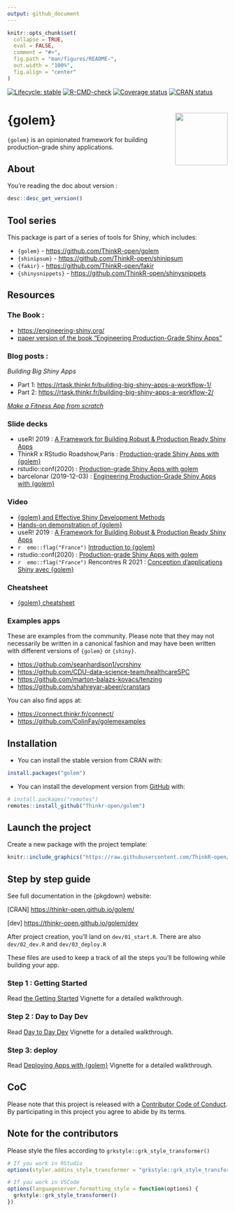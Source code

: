 ```yaml
---
output: github_document
---
```


<!-- README.md is generated from README.Rmd. Please edit that file -->

```r
knitr::opts_chunk$set(
  collapse = TRUE,
  eval = FALSE,
  comment = "#>",
  fig.path = "man/figures/README-",
  out.width = "100%",
  fig.align = "center"
)
```

<!-- badges: start -->

[![Lifecycle: stable](https://img.shields.io/badge/lifecycle-stable-brightgreen.svg)](https://lifecycle.r-lib.org/articles/stages.html) [![R-CMD-check](https://github.com/ThinkR-open/golem/workflows/R-CMD-check/badge.svg)](https://github.com/ThinkR-open/golem/actions) [![Coverage status](https://codecov.io/gh/ThinkR-open/golem/branch/master/graph/badge.svg)](https://codecov.io/github/ThinkR-open/golem?branch=master) [![CRAN status](https://www.r-pkg.org/badges/version/golem)](https://cran.r-project.org/package=golem)

 <!-- badges: end -->

# {golem} <img src="https://raw.githubusercontent.com/ThinkR-open/golem/master/inst/rstudio/templates/project/golem.png" align="right" width="120"/>

`{golem}` is an opinionated framework for building production-grade shiny applications.

## About

You're reading the doc about version : 

```r
desc::desc_get_version()
```


## Tool series

This package is part of a series of tools for Shiny, which includes:

-   `{golem}` - <https://github.com/ThinkR-open/golem>
-   `{shinipsum}` - <https://github.com/ThinkR-open/shinipsum>
-   `{fakir}` - <https://github.com/ThinkR-open/fakir>
-   `{shinysnippets}` - <https://github.com/ThinkR-open/shinysnippets>

## Resources

### The Book :

-   <https://engineering-shiny.org/>
-   [paper version of the book “Engineering Production-Grade Shiny Apps”](https://www.routledge.com/Engineering-Production-Grade-Shiny-Apps/Fay-Rochette-Guyader-Girard/p/book/9780367466022)

### Blog posts :

*Building Big Shiny Apps*

-   Part 1: <https://rtask.thinkr.fr/building-big-shiny-apps-a-workflow-1/>
-   Part 2: <https://rtask.thinkr.fr/building-big-shiny-apps-a-workflow-2/>

[*Make a Fitness App from scratch*](https://towardsdatascience.com/production-grade-r-shiny-with-golem-prototyping-51b03f37c2a9)

### Slide decks

-   useR! 2019 : [A Framework for Building Robust & Production Ready Shiny Apps](https://github.com/VincentGuyader/user2019/raw/master/golem_Vincent_Guyader_USER!2019.pdf)
-   ThinkR x RStudio Roadshow,Paris : [Production-grade Shiny Apps with {golem}](https://speakerdeck.com/colinfay/production-grade-shiny-apps-with-golem)
-   rstudio::conf(2020) : [Production-grade Shiny Apps with golem](https://speakerdeck.com/colinfay/rstudio-conf-2020-production-grade-shiny-apps-with-golem)
-   barcelonar (2019-12-03) : [Engineering Production-Grade Shiny Apps with
{golem}](https://www.barcelonar.org/presentations/BarcelonaR_Building_Production_Grade_Shiny_Apps_with_golem.pdf)

### Video

-   [{golem} and Effective Shiny Development Methods](https://www.youtube.com/watch?v=OU1-CkSVdTI)
-   [Hands-on demonstration of {golem}](https://shinydevseries.com/post/golem-demo/)
-   useR! 2019 : [A Framework for Building Robust & Production Ready Shiny Apps](https://youtu.be/tCAan6smrjs)
-   `r  emo::flag("France")` [Introduction to {golem}](https://youtu.be/6qI4NzxlAFU)
-   rstudio::conf(2020) : [Production-grade Shiny Apps with golem](https://www.rstudio.com/resources/rstudioconf-2020/production-grade-shiny-apps-with-golem/)
-  `r  emo::flag("France")` Rencontres R 2021 : [ Conception d'applications Shiny avec {golem}](https://www.youtube.com/watch?v=0f5Me1PFGDs)




### Cheatsheet

-   [{golem} cheatsheet](https://thinkr.fr/golem_cheatsheet_v0.1.pdf)

### Examples apps

These are examples from the community. Please note that they may not necessarily be written in a canonical fashion and may have been written with different versions of `{golem}` or `{shiny}`.

- <https://github.com/seanhardison1/vcrshiny>
- <https://github.com/CDU-data-science-team/healthcareSPC>
- <https://github.com/marton-balazs-kovacs/tenzing>
- <https://github.com/shahreyar-abeer/cranstars>

You can also find apps at:

- <https://connect.thinkr.fr/connect/>
- <https://github.com/ColinFay/golemexamples>

## Installation

-   You can install the stable version from CRAN with:

``` r
install.packages("golem")
```

-   You can install the development version from [GitHub](https://github.com/Thinkr-open/golem) with:

``` r
# install.packages("remotes")
remotes::install_github("Thinkr-open/golem")
```

## Launch the project

Create a new package with the project template:

```r
knitr::include_graphics("https://raw.githubusercontent.com/ThinkR-open/golem/master/inst/img/golemtemplate.png")
```

## Step by step guide

See full documentation in the {pkgdown} website: 

[CRAN] <https://thinkr-open.github.io/golem/> 

[dev] <https://thinkr-open.github.io/golem/dev>

After project creation, you'll land on `dev/01_start.R`. There are also `dev/02_dev.R` and `dev/03_deploy.R`

These files are used to keep a track of all the steps you'll be following while building your app.

### Step 1 : Getting Started

Read [the Getting Started](https://thinkr-open.github.io/golem/articles/a_start.html) Vignette for a detailed walkthrough.

### Step 2 : Day to Day Dev

Read [Day to Day Dev](https://thinkr-open.github.io/golem/articles/b_dev.html) Vignette for a detailed walkthrough.

### Step 3: deploy

Read [Deploying Apps with {golem}](https://thinkr-open.github.io/golem/articles/c_deploy.html) Vignette for a detailed walkthrough.

## CoC

Please note that this project is released with a [Contributor Code of Conduct](https://www.contributor-covenant.org/version/1/0/0/code-of-conduct.html). By participating in this project you agree to abide by its terms.


## Note for the contributors

Please style the files according to `grkstyle::grk_style_transformer()`

```r
# If you work in RStudio
options(styler.addins_style_transformer = "grkstyle::grk_style_transformer()")

# If you work in VSCode
options(languageserver.formatting_style = function(options) {
  grkstyle::grk_style_transformer()
})
```